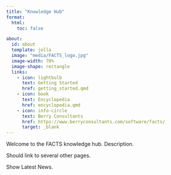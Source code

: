 ```yaml
---
title: "Knowledge Hub"
format:
  html:
    toc: false

about:
  id: about
  template: jolla
  image: "media/FACTS_logo.jpg"
  image-width: 70%
  image-shape: rectangle
  links:
    - icon: lightbulb
      text: Getting Started
      href: getting_started.qmd
    - icon: book
      text: Encyclopedia
      href: encyclopedia.qmd
    - icon: info-circle
      text: Berry Consultants
      href: https://www.berryconsultants.com/software/facts/
      target: _blank
---
```


Welcome to the FACTS knowledge hub. Description.

Should link to several other pages.

Show Latest News.
